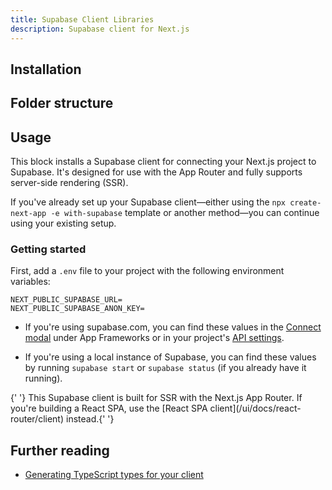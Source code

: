 ```yaml
---
title: Supabase Client Libraries
description: Supabase client for Next.js
---
```


## Installation

<BlockItem name="supabase-client-nextjs" description="Supabase Client for Next.js" />

## Folder structure

<RegistryBlock itemName="supabase-client-nextjs" />

## Usage

This block installs a Supabase client for connecting your Next.js project to Supabase. It's designed for use with the App Router and fully supports server-side rendering (SSR).

If you've already set up your Supabase client—either using the `npx create-next-app -e with-supabase` template or another method—you can continue using your existing setup.

### Getting started

First, add a `.env` file to your project with the following environment variables:

```env
NEXT_PUBLIC_SUPABASE_URL=
NEXT_PUBLIC_SUPABASE_ANON_KEY=
```

- If you're using supabase.com, you can find these values in the [Connect modal](https://supabase.com/dashboard/project/_?showConnect=true) under App Frameworks or in your project's [API settings](https://supabase.com/dashboard/project/_/settings/api).

- If you're using a local instance of Supabase, you can find these values by running `supabase start` or `supabase status` (if you already have it running).

<Callout type="warning" className="mt-4">
  {' '}
  This Supabase client is built for SSR with the Next.js App Router. If you're building a React SPA,
  use the [React SPA client](/ui/docs/react-router/client) instead.{' '}
</Callout>

## Further reading

- [Generating TypeScript types for your client](https://supabase.com/docs/guides/api/rest/generating-types)
